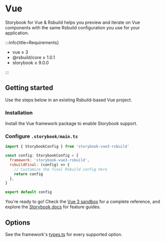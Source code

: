 
# Vue

Storybook for Vue & Rsbuild helps you preview and iterate on Vue components with the same Rsbuild configuration you use for your application.

:::info{title=Requirements}

- vue ≥ 3
- @rsbuild/core ≥ 1.0.1
- storybook ≥ 9.0.0

:::

## Getting started

Use the steps below in an existing Rsbuild-based Vue project.

### Installation

Install the Vue framework package to enable Storybook support.

<PackageManagerTabs command="install storybook-vue3-rsbuild -D" />

### Configure `.storybook/main.ts`

```js
import { StorybookConfig } from 'storybook-vue3-rsbuild'

const config: StorybookConfig = {
  framework: 'storybook-vue3-rsbuild',
  rsbuildFinal: (config) => {
    // Customize the final Rsbuild config here
    return config
  },
}

export default config
```

You're ready to go! Check the [Vue 3 sandbox](https://github.com/rspack-contrib/storybook-rsbuild/blob/main/sandboxes/vue3) for a complete reference, and explore the [Storybook docs](https://storybook.js.org/docs) for feature guides.

## Options

See the framework's [types.ts](https://github.com/rspack-contrib/storybook-rsbuild/blob/main/packages/framework-vue3/src/types.ts) for every supported option.
